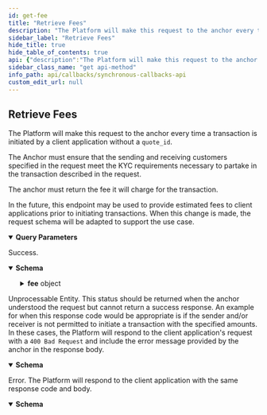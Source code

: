 ```yaml
---
id: get-fee
title: "Retrieve Fees"
description: "The Platform will make this request to the anchor every time a transaction is initiated by a client application"
sidebar_label: "Retrieve Fees"
hide_title: true
hide_table_of_contents: true
api: {"description":"The Platform will make this request to the anchor every time a transaction is initiated by a client application\nwithout a `quote_id`.\n\nThe Anchor must ensure that the sending and receiving customers specified in the request meet the KYC requirements\nnecessary to partake in the transaction described in the request.\n\nThe anchor must return the fee it will charge for the transaction.\n\nIn the future, this endpoint may be used to provide estimated fees to client applications prior to initiating transactions.\nWhen this change is made, the request schema will be adapted to support the use case.\n","tags":["Fees"],"operationId":"getFee","parameters":[{"in":"query","name":"send_asset","description":"The asset the client application will send to the anchor in exchange for `receive_asset` in \n[Asset Identification Format](https://github.com/stellar/stellar-protocol/blob/master/ecosystem/sep-0038.md#asset-identification-format).\n","schema":{"type":"string"},"required":true},{"in":"query","name":"receive_asset","description":"The asset the that the anchor will send in exchange for `send_asset` in \n[Asset Identification Format](https://github.com/stellar/stellar-protocol/blob/master/ecosystem/sep-0038.md#asset-identification-format).\n","schema":{"type":"string"},"required":true},{"in":"query","name":"send_amount","description":"The amount of `send_asset` the client application will send in exchange for `receive_asset`. One of `send_amount` \nor `receive_amount` will always be included in the request. If the client application specified a `quote_id` in \nits transaction creation request, both amounts specified in the referenced quote will be passed.\n","schema":{"type":"string"}},{"in":"query","name":"receive_amount","description":"The amount of `receive_asset` the anchor will send in exchange for `send_asset`. One of `send_amount` or \n`receive_amount` will always be included in the request. If the client application specified a `quote_id` in its \ntransaction creation request, both amounts specified in the referenced quote will be passed.\n","schema":{"type":"string"}},{"in":"query","name":"client_id","description":"An identifier for the client application making the request. This ID can be used to offer different fees to different clients.\nA client ID it the Stellar account of a sending anchor: In SEP-31, the `client_id` should match the account of a known SEP-31 sending anchor match the one used to authenticate via SEP-10.\n","schema":{"type":"string"},"required":true},{"in":"query","name":"sender_id","description":"The SEP-12 customer ID of the sending user.\n","schema":{"type":"string"},"required":true},{"in":"query","name":"receiver_id","description":"The SEP-12 customer ID of the receiving user.\n","schema":{"type":"string"},"required":true}],"responses":{"200":{"description":"Success.","content":{"application/json":{"schema":{"type":"object","properties":{"fee":{"type":"object","required":["amount","asset"],"properties":{"amount":{"type":"string"},"asset":{"type":"string"}},"title":"Amount"}},"title":"FeeResponse"}}}},"422":{"description":"Unprocessable Entity. This status should be returned when the anchor understood the request but cannot \nreturn a success response. An example for when this response code would be appropriate is if the sender \nand/or receiver is not permitted to initiate a transaction with the specified amounts. In these cases, \nthe Platform will respond to the client application's request with a `400 Bad Request` and include the \nerror message provided by the anchor in the response body.\n","content":{"application/json":{"schema":{"type":"object","properties":{"error":{"type":"string"},"id":{"type":"string"}},"required":["error"],"title":"Error"}}}},"500":{"description":"Error. The Platform will respond to the client application with the same response code and body.","content":{"application/json":{"schema":{"type":"object","properties":{"error":{"type":"string"},"id":{"type":"string"}},"required":["error"],"title":"Error"}}}}},"method":"get","path":"/fee","info":{"version":"2.0.0","description":"The Synchronous Callbacks API specification for the Stellar Anchor Platform project.\n\nThe Synchronous Callbacks API defines requests made by the Platform while it is processing a request from a client application. The \nanchor's responses to these requests affect the Platform responses to the client application.\n","title":"Synchronous Callbacks API"},"postman":{"name":"Retrieve Fees","description":{"content":"The Platform will make this request to the anchor every time a transaction is initiated by a client application\nwithout a `quote_id`.\n\nThe Anchor must ensure that the sending and receiving customers specified in the request meet the KYC requirements\nnecessary to partake in the transaction described in the request.\n\nThe anchor must return the fee it will charge for the transaction.\n\nIn the future, this endpoint may be used to provide estimated fees to client applications prior to initiating transactions.\nWhen this change is made, the request schema will be adapted to support the use case.\n","type":"text/plain"},"url":{"path":["fee"],"host":["{{baseUrl}}"],"query":[{"disabled":false,"description":{"content":"(Required) The asset the client application will send to the anchor in exchange for `receive_asset` in \n[Asset Identification Format](https://github.com/stellar/stellar-protocol/blob/master/ecosystem/sep-0038.md#asset-identification-format).\n","type":"text/plain"},"key":"send_asset","value":""},{"disabled":false,"description":{"content":"(Required) The asset the that the anchor will send in exchange for `send_asset` in \n[Asset Identification Format](https://github.com/stellar/stellar-protocol/blob/master/ecosystem/sep-0038.md#asset-identification-format).\n","type":"text/plain"},"key":"receive_asset","value":""},{"disabled":false,"description":{"content":"The amount of `send_asset` the client application will send in exchange for `receive_asset`. One of `send_amount` \nor `receive_amount` will always be included in the request. If the client application specified a `quote_id` in \nits transaction creation request, both amounts specified in the referenced quote will be passed.\n","type":"text/plain"},"key":"send_amount","value":""},{"disabled":false,"description":{"content":"The amount of `receive_asset` the anchor will send in exchange for `send_asset`. One of `send_amount` or \n`receive_amount` will always be included in the request. If the client application specified a `quote_id` in its \ntransaction creation request, both amounts specified in the referenced quote will be passed.\n","type":"text/plain"},"key":"receive_amount","value":""},{"disabled":false,"description":{"content":"(Required) An identifier for the client application making the request. This ID can be used to offer different fees to different clients.\nA client ID it the Stellar account of a sending anchor: In SEP-31, the `client_id` should match the account of a known SEP-31 sending anchor match the one used to authenticate via SEP-10.\n","type":"text/plain"},"key":"client_id","value":""},{"disabled":false,"description":{"content":"(Required) The SEP-12 customer ID of the sending user.\n","type":"text/plain"},"key":"sender_id","value":""},{"disabled":false,"description":{"content":"(Required) The SEP-12 customer ID of the receiving user.\n","type":"text/plain"},"key":"receiver_id","value":""}],"variable":[]},"header":[{"key":"Accept","value":"application/json"}],"method":"GET"}}
sidebar_class_name: "get api-method"
info_path: api/callbacks/synchronous-callbacks-api
custom_edit_url: null
---
```



## Retrieve Fees



The Platform will make this request to the anchor every time a transaction is initiated by a client application
without a `quote_id`.

The Anchor must ensure that the sending and receiving customers specified in the request meet the KYC requirements
necessary to partake in the transaction described in the request.

The anchor must return the fee it will charge for the transaction.

In the future, this endpoint may be used to provide estimated fees to client applications prior to initiating transactions.
When this change is made, the request schema will be adapted to support the use case.


<details style={{"marginBottom":"1rem"}} data-collapsed={false} open={true}><summary style={{}}><strong>Query Parameters</strong></summary><div><ul><ParamsItem className={"paramsItem"} param={{"in":"query","name":"send_asset","description":"The asset the client application will send to the anchor in exchange for `receive_asset` in \n[Asset Identification Format](https://github.com/stellar/stellar-protocol/blob/master/ecosystem/sep-0038.md#asset-identification-format).\n","schema":{"type":"string"},"required":true}}></ParamsItem><ParamsItem className={"paramsItem"} param={{"in":"query","name":"receive_asset","description":"The asset the that the anchor will send in exchange for `send_asset` in \n[Asset Identification Format](https://github.com/stellar/stellar-protocol/blob/master/ecosystem/sep-0038.md#asset-identification-format).\n","schema":{"type":"string"},"required":true}}></ParamsItem><ParamsItem className={"paramsItem"} param={{"in":"query","name":"send_amount","description":"The amount of `send_asset` the client application will send in exchange for `receive_asset`. One of `send_amount` \nor `receive_amount` will always be included in the request. If the client application specified a `quote_id` in \nits transaction creation request, both amounts specified in the referenced quote will be passed.\n","schema":{"type":"string"}}}></ParamsItem><ParamsItem className={"paramsItem"} param={{"in":"query","name":"receive_amount","description":"The amount of `receive_asset` the anchor will send in exchange for `send_asset`. One of `send_amount` or \n`receive_amount` will always be included in the request. If the client application specified a `quote_id` in its \ntransaction creation request, both amounts specified in the referenced quote will be passed.\n","schema":{"type":"string"}}}></ParamsItem><ParamsItem className={"paramsItem"} param={{"in":"query","name":"client_id","description":"An identifier for the client application making the request. This ID can be used to offer different fees to different clients.\nA client ID it the Stellar account of a sending anchor: In SEP-31, the `client_id` should match the account of a known SEP-31 sending anchor match the one used to authenticate via SEP-10.\n","schema":{"type":"string"},"required":true}}></ParamsItem><ParamsItem className={"paramsItem"} param={{"in":"query","name":"sender_id","description":"The SEP-12 customer ID of the sending user.\n","schema":{"type":"string"},"required":true}}></ParamsItem><ParamsItem className={"paramsItem"} param={{"in":"query","name":"receiver_id","description":"The SEP-12 customer ID of the receiving user.\n","schema":{"type":"string"},"required":true}}></ParamsItem></ul></div></details><div><ApiTabs><TabItem label={"200"} value={"200"}><div>

Success.

</div><div><MimeTabs schemaType={"response"}><TabItem label={"application/json"} value={"application/json"}><SchemaTabs><TabItem label={"Schema"} value={"Schema"}><details style={{}} data-collapsed={false} open={true}><summary style={{"textAlign":"left"}}><strong>Schema</strong></summary><div style={{"textAlign":"left","marginLeft":"1rem"}}></div><ul style={{"marginLeft":"1rem"}}><SchemaItem collapsible={true} className={"schemaItem"}><details style={{}}><summary style={{}}><strong>fee</strong><span style={{"opacity":"0.6"}}> object</span></summary><div style={{"marginLeft":"1rem"}}><SchemaItem collapsible={false} name={"amount"} required={true} schemaName={"string"} qualifierMessage={undefined} schema={{"type":"string"}}></SchemaItem><SchemaItem collapsible={false} name={"asset"} required={true} schemaName={"string"} qualifierMessage={undefined} schema={{"type":"string"}}></SchemaItem></div></details></SchemaItem></ul></details></TabItem><TabItem label={"Example (from schema)"} value={"Example (from schema)"}><ResponseSamples responseExample={"{\n  \"fee\": {\n    \"amount\": \"string\",\n    \"asset\": \"string\"\n  }\n}"} language={"json"}></ResponseSamples></TabItem></SchemaTabs></TabItem></MimeTabs></div></TabItem><TabItem label={"422"} value={"422"}><div>

Unprocessable Entity. This status should be returned when the anchor understood the request but cannot 
return a success response. An example for when this response code would be appropriate is if the sender 
and/or receiver is not permitted to initiate a transaction with the specified amounts. In these cases, 
the Platform will respond to the client application's request with a `400 Bad Request` and include the 
error message provided by the anchor in the response body.


</div><div><MimeTabs schemaType={"response"}><TabItem label={"application/json"} value={"application/json"}><SchemaTabs><TabItem label={"Schema"} value={"Schema"}><details style={{}} data-collapsed={false} open={true}><summary style={{"textAlign":"left"}}><strong>Schema</strong></summary><div style={{"textAlign":"left","marginLeft":"1rem"}}></div><ul style={{"marginLeft":"1rem"}}><SchemaItem collapsible={false} name={"error"} required={true} schemaName={"string"} qualifierMessage={undefined} schema={{"type":"string"}}></SchemaItem><SchemaItem collapsible={false} name={"id"} required={false} schemaName={"string"} qualifierMessage={undefined} schema={{"type":"string"}}></SchemaItem></ul></details></TabItem><TabItem label={"Example (from schema)"} value={"Example (from schema)"}><ResponseSamples responseExample={"{\n  \"error\": \"string\",\n  \"id\": \"string\"\n}"} language={"json"}></ResponseSamples></TabItem></SchemaTabs></TabItem></MimeTabs></div></TabItem><TabItem label={"500"} value={"500"}><div>

Error. The Platform will respond to the client application with the same response code and body.

</div><div><MimeTabs schemaType={"response"}><TabItem label={"application/json"} value={"application/json"}><SchemaTabs><TabItem label={"Schema"} value={"Schema"}><details style={{}} data-collapsed={false} open={true}><summary style={{"textAlign":"left"}}><strong>Schema</strong></summary><div style={{"textAlign":"left","marginLeft":"1rem"}}></div><ul style={{"marginLeft":"1rem"}}><SchemaItem collapsible={false} name={"error"} required={true} schemaName={"string"} qualifierMessage={undefined} schema={{"type":"string"}}></SchemaItem><SchemaItem collapsible={false} name={"id"} required={false} schemaName={"string"} qualifierMessage={undefined} schema={{"type":"string"}}></SchemaItem></ul></details></TabItem><TabItem label={"Example (from schema)"} value={"Example (from schema)"}><ResponseSamples responseExample={"{\n  \"error\": \"string\",\n  \"id\": \"string\"\n}"} language={"json"}></ResponseSamples></TabItem></SchemaTabs></TabItem></MimeTabs></div></TabItem></ApiTabs></div>
      